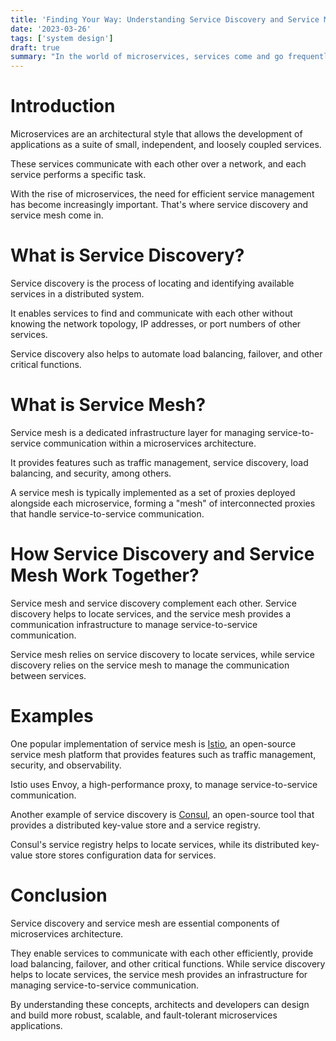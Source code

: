```yaml
---
title: 'Finding Your Way: Understanding Service Discovery and Service Mesh'
date: '2023-03-26'
tags: ['system design']
draft: true
summary: "In the world of microservices, services come and go frequently, making it challenging to keep track of them. Service discovery and service mesh are two essential components that help manage microservices efficiently. In this article, we'll explore what service discovery and service mesh are, how they work, and why they are crucial for microservices architecture."
---
```


# Introduction

Microservices are an architectural style that allows the development of applications as a suite of small, independent, and loosely coupled services.

These services communicate with each other over a network, and each service performs a specific task.

With the rise of microservices, the need for efficient service management has become increasingly important. That's where service discovery and service mesh come in.

# What is Service Discovery?

Service discovery is the process of locating and identifying available services in a distributed system.

It enables services to find and communicate with each other without knowing the network topology, IP addresses, or port numbers of other services.

Service discovery also helps to automate load balancing, failover, and other critical functions.

# What is Service Mesh?

Service mesh is a dedicated infrastructure layer for managing service-to-service communication within a microservices architecture.

It provides features such as traffic management, service discovery, load balancing, and security, among others.

A service mesh is typically implemented as a set of proxies deployed alongside each microservice, forming a "mesh" of interconnected proxies that handle service-to-service communication.

# How Service Discovery and Service Mesh Work Together?

Service mesh and service discovery complement each other. Service discovery helps to locate services, and the service mesh provides a communication infrastructure to manage service-to-service communication.

Service mesh relies on service discovery to locate services, while service discovery relies on the service mesh to manage the communication between services.

# Examples

One popular implementation of service mesh is [Istio](https://istio.io/), an open-source service mesh platform that provides features such as traffic management, security, and observability.

Istio uses Envoy, a high-performance proxy, to manage service-to-service communication.

Another example of service discovery is [Consul](https://www.consul.io/), an open-source tool that provides a distributed key-value store and a service registry.

Consul's service registry helps to locate services, while its distributed key-value store stores configuration data for services.

# Conclusion

Service discovery and service mesh are essential components of microservices architecture.

They enable services to communicate with each other efficiently, provide load balancing, failover, and other critical functions. While service discovery helps to locate services, the service mesh provides an infrastructure for managing service-to-service communication.

By understanding these concepts, architects and developers can design and build more robust, scalable, and fault-tolerant microservices applications.
